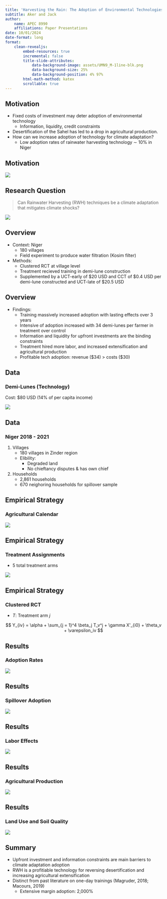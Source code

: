 ```yaml
---
title: 'Harvesting the Rain: The Adoption of Environmental Technologies in the Sahel'
subtitle: Aker and Jack
author: 
    name: APEC 8990
    affiliations: Paper Presentations
date: 10/01/2024
date-format: long
format: 
    clean-revealjs:
        embed-resources: true
        incremental: false
        title-slide-attributes: 
            data-background-image: assets/UMN9_M-1line-blk.png
            data-background-size: 25%
            data-background-position: 4% 97%
        html-math-method: katex
        scrollable: true
---
```


## Motivation

<!-- Open Access: https://www.atai-research.org/wp-content/uploads/2022/01/Aker-Jenny-C-and-B.-Kelsey-Jack.-Harvesting-the-Rain-The-Adoption-of-Environmental-Technologies-in-the-Sahel-December-2023.pdf -->

- Fixed costs of investment may deter adoption of environmental technology
    - Information, liquidity, credit constraints
- Desertification of the Sahel has led to a drop in agricultural production.
- How can we increase adoption of technology for climate adaptation?
    - Low adoption rates of rainwater harvesting technology $\sim$ 10% in Niger

## Motivation

![](assets/prez-lecture-9-241001/sahel-desertification.jpg)

## Research Question 

> Can Rainwater Harvesting (RWH) techniques be a climate adaptation that mitigates climate shocks?

![](assets/prez-lecture-9-241001/demi-lunes.jpg)


## Overview 

- Context: Niger
    - 180 villages
    - Field experiment to produce water filtration (Kosim filter)
- Methods: 
    - Clustered RCT at village level
    - Treatment recieved training in demi-lune construction
    - Supplemented by a UCT-early of $20 USD and CCT of $0.4 USD per demi-lune constructed and UCT-late of $20.5 USD

## Overview 

- Findings: 
    - Training massively increased adoption with lasting effects over 3 years
    - Intensive of adoption increased with 34 demi-lunes per farmer in treatment over control
    - Information and liquidity for upfront investments are the binding constraints
    - Treatment hired more labor, and increased extensification and agricultural production
    - Profitable tech adoption: revenue ($34) > costs ($30)

## Data
### Demi-Lunes (Technology)

Cost: $80 USD (14% of per capita income)

![](assets/prez-lecture-9-241001/demi-lunes-landscape.jpg)


## Data
### Niger 2018 - 2021

1. Villages
    - 180 villages in Zinder region
    - Elibility:
        - Degraded land
        - No chieftancy disputes & has own chief
2. Households
    - 2,861 households
    - 670 neighoring households for spillover sample

## Empirical Strategy
### Agricultural Calendar

![](assets/prez-lecture-9-241001/figure-a1.png)

## Empirical Strategy
### Treatment Assignments

- 5 total treatment arms

![](assets/prez-lecture-9-241001/figure-a2.png)

## Empirical Strategy
### Clustered RCT

- $T$: Treatment arm $j$

$$
Y_{iv} = \alpha + \sum_{j = 1}^4 \beta_j T_v^j + \gamma X'_{i0} + \theta_v + \varepsilon_iv
$$


## Results 
### Adoption Rates

![](assets/prez-lecture-9-241001/figure-main-effect.jpeg)


## Results 
### Spillover Adoption

![](assets/prez-lecture-9-241001/table-2.png)


## Results 
### Labor Effects

![](assets/prez-lecture-9-241001/table-3.png)


## Results 
### Agricultural Production

![](assets/prez-lecture-9-241001/table-4.png)


## Results 
### Land Use and Soil Quality

![](assets/prez-lecture-9-241001/table-5.png)


## Summary 

- Upfront investment and information constraints are main barriers to climate adaptation adoption
- RWH is a profitiable technology for reversing desertification and increasing agricultural extensification
- Distinct from past literature on one-day trainings (Magruder, 2018; Macours, 2019)
    - Extensive margin adoption: 2,000%




